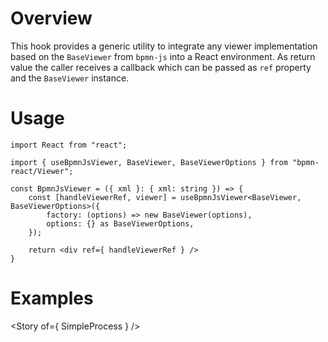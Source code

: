 

# Overview

This hook provides a generic utility to integrate any viewer implementation based on the `BaseViewer` from `bpmn-js` into a React environment. As return value the caller receives a callback which can be passed as `ref` property and the `BaseViewer` instance.

# Usage

```tsx
import React from "react";

import { useBpmnJsViewer, BaseViewer, BaseViewerOptions } from "bpmn-react/Viewer";

const BpmnJsViewer = ({ xml }: { xml: string }) => {
    const [handleViewerRef, viewer] = useBpmnJsViewer<BaseViewer, BaseViewerOptions>({
        factory: (options) => new BaseViewer(options),
        options: {} as BaseViewerOptions,
    });

    return <div ref={ handleViewerRef } />
}
```

# Examples

<Story of={ SimpleProcess } />
